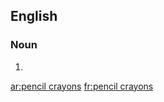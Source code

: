
==English==

===Noun===
{{head|en|plural}}

# {{plural of|pencil crayon|lang=en}}

[[ar:pencil crayons]]
[[fr:pencil crayons]]